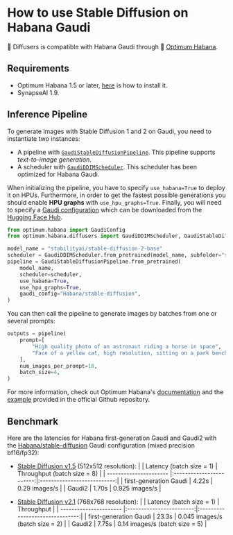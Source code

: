 <!--Copyright 2023 The HuggingFace Team. All rights reserved.

Licensed under the Apache License, Version 2.0 (the "License"); you may not use this file except in compliance with
the License. You may obtain a copy of the License at

http://www.apache.org/licenses/LICENSE-2.0

Unless required by applicable law or agreed to in writing, software distributed under the License is distributed on
an "AS IS" BASIS, WITHOUT WARRANTIES OR CONDITIONS OF ANY KIND, either express or implied. See the License for the
specific language governing permissions and limitations under the License.
-->

# How to use Stable Diffusion on Habana Gaudi

🤗 Diffusers is compatible with Habana Gaudi through 🤗 [Optimum Habana](https://huggingface.co/docs/optimum/habana/usage_guides/stable_diffusion).

## Requirements

- Optimum Habana 1.5 or later, [here](https://huggingface.co/docs/optimum/habana/installation) is how to install it.
- SynapseAI 1.9.


## Inference Pipeline

To generate images with Stable Diffusion 1 and 2 on Gaudi, you need to instantiate two instances:
- A pipeline with [`GaudiStableDiffusionPipeline`](https://huggingface.co/docs/optimum/habana/package_reference/stable_diffusion_pipeline). This pipeline supports *text-to-image generation*.
- A scheduler with [`GaudiDDIMScheduler`](https://huggingface.co/docs/optimum/habana/package_reference/stable_diffusion_pipeline#optimum.habana.diffusers.GaudiDDIMScheduler). This scheduler has been optimized for Habana Gaudi.

When initializing the pipeline, you have to specify `use_habana=True` to deploy it on HPUs.
Furthermore, in order to get the fastest possible generations you should enable **HPU graphs** with `use_hpu_graphs=True`.
Finally, you will need to specify a [Gaudi configuration](https://huggingface.co/docs/optimum/habana/package_reference/gaudi_config) which can be downloaded from the [Hugging Face Hub](https://huggingface.co/Habana).

```python
from optimum.habana import GaudiConfig
from optimum.habana.diffusers import GaudiDDIMScheduler, GaudiStableDiffusionPipeline

model_name = "stabilityai/stable-diffusion-2-base"
scheduler = GaudiDDIMScheduler.from_pretrained(model_name, subfolder="scheduler")
pipeline = GaudiStableDiffusionPipeline.from_pretrained(
    model_name,
    scheduler=scheduler,
    use_habana=True,
    use_hpu_graphs=True,
    gaudi_config="Habana/stable-diffusion",
)
```

You can then call the pipeline to generate images by batches from one or several prompts:
```python
outputs = pipeline(
    prompt=[
        "High quality photo of an astronaut riding a horse in space",
        "Face of a yellow cat, high resolution, sitting on a park bench",
    ],
    num_images_per_prompt=10,
    batch_size=4,
)
```

For more information, check out Optimum Habana's [documentation](https://huggingface.co/docs/optimum/habana/usage_guides/stable_diffusion) and the [example](https://github.com/huggingface/optimum-habana/tree/main/examples/stable-diffusion) provided in the official Github repository.


## Benchmark

Here are the latencies for Habana first-generation Gaudi and Gaudi2 with the [Habana/stable-diffusion](https://huggingface.co/Habana/stable-diffusion) Gaudi configuration (mixed precision bf16/fp32):

- [Stable Diffusion v1.5](https://huggingface.co/runwayml/stable-diffusion-v1-5) (512x512 resolution):
|                        | Latency (batch size = 1) | Throughput (batch size = 8) |
| ---------------------- |:------------------------:|:---------------------------:|
| first-generation Gaudi | 4.22s                    | 0.29 images/s               |
| Gaudi2                 | 1.70s                    | 0.925 images/s              |

- [Stable Diffusion v2.1](https://huggingface.co/stabilityai/stable-diffusion-2-1) (768x768 resolution):
|                        | Latency (batch size = 1) | Throughput                      |
| ---------------------- |:------------------------:|:-------------------------------:|
| first-generation Gaudi | 23.3s                    | 0.045 images/s (batch size = 2) |
| Gaudi2                 | 7.75s                    | 0.14 images/s (batch size = 5)  |
